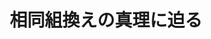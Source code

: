 ﻿---
title: "相同組換えの真理に迫る"
category: "生命理工学院"
vol: 71
interviewee: "岩㟢 博史"
url: ""
tags: []
pdf: "71-4-iwasaki.pdf"
career: ""
preface: "生物の体には、生物の設計図である DNA の受 けた損傷を修復したり、遺伝情報の多様性を生み 出したりする仕組みが備わっている。その仕組み の一つである相同組換えは、大変興味深い機構を もっている。 岩㟢研究室は、これまで相同組換えの反応機構 研究を分子や原子のレベルで開拓してきた。その 成果は、現在の分子遺伝学を支える基礎的な知識 となっている。本稿では、相同組換えの基本反応 に関わるタンパク質を中心に、多大な労力をかけ て獲得された相同組換えの実像を紹介していく。"
---
